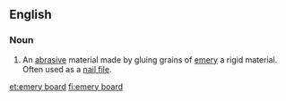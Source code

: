 ==English==

===Noun===
{{en-noun}}

# An [[abrasive]] material made by gluing grains of [[emery]] a rigid material. Often used as a [[nail file]].

[[et:emery board]]
[[fi:emery board]]